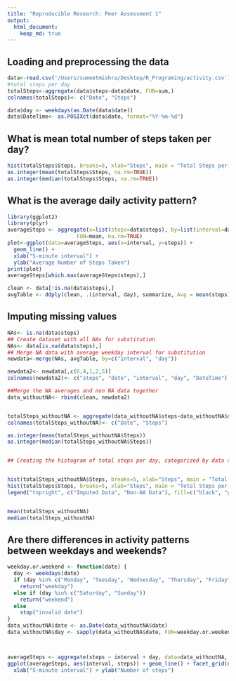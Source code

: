 ```yaml
---
title: "Reproducible Research: Peer Assessment 1"
output: 
  html_document:
    keep_md: true
---
```



## Loading and preprocessing the data
```r
data<-read.csv('/Users/sumeetmishra/Desktop/R_Programing/activity.csv')
#total steps per day
totalSteps<-aggregate(data$steps~data$date, FUN=sum,)
colnames(totalSteps)<- c("Date", "Steps")

data$day <- weekdays(as.Date(data$date))
data$DateTime<- as.POSIXct(data$date, format="%Y-%m-%d")

```

## What is mean total number of steps taken per day?
```r
hist(totalSteps$Steps, breaks=5, xlab="Steps", main = "Total Steps per Day")
as.integer(mean(totalSteps$Steps, na.rm=TRUE))
as.integer(median(totalSteps$Steps, na.rm=TRUE))

```

## What is the average daily activity pattern?
```r
library(ggplot2)
library(plyr)
averageSteps <- aggregate(x=list(steps=data$steps), by=list(interval=data$interval),
                      FUN=mean, na.rm=TRUE)
plot<-ggplot(data=averageSteps, aes(x=interval, y=steps)) +
  geom_line() +
  xlab("5-minute interval") +
  ylab("Average Number of Steps Taken")
print(plot)
averageSteps[which.max(averageSteps$steps),]

clean <- data[!is.na(data$steps),]
avgTable <- ddply(clean, .(interval, day), summarize, Avg = mean(steps))

```
## Imputing missing values
```r
NAs<- is.na(data$steps)
## Create dataset with all NAs for substitution
NAs<- data[is.na(data$steps),]
## Merge NA data with average weekday interval for substitution
newdata<-merge(NAs, avgTable, by=c("interval", "day"))

newdata2<- newdata[,c(6,4,1,2,5)]
colnames(newdata2)<- c("steps", "date", "interval", "day", "DateTime")

##Merge the NA averages and non NA data together
data_withoutNA<- rbind(clean, newdata2)


totalSteps_withoutNA <- aggregate(data_withoutNA$steps~data_withoutNA$date, FUN=sum)
colnames(totalSteps_withoutNA)<- c("Date", "Steps")

as.integer(mean(totalSteps_withoutNA$Steps))
as.integer(median(totalSteps_withoutNA$Steps))


## Creating the histogram of total steps per day, categorized by data set to show impact


hist(totalSteps_withoutNA$Steps, breaks=5, xlab="Steps", main = "Total Steps per Day with NAs Fixed", col="Black")
hist(totalSteps$Steps, breaks=5, xlab="Steps", main = "Total Steps per Day with NAs Fixed", col="Grey", add=T)
legend("topright", c("Imputed Data", "Non-NA Data"), fill=c("black", "grey") )


mean(totalSteps_withoutNA)
median(totalSteps_withoutNA)


```

## Are there differences in activity patterns between weekdays and weekends?
```r
weekday.or.weekend <- function(date) {
  day <- weekdays(date)
  if (day %in% c("Monday", "Tuesday", "Wednesday", "Thursday", "Friday"))
    return("weekday")
  else if (day %in% c("Saturday", "Sunday"))
    return("weekend")
  else
    stop("invalid date")
}
data_withoutNA$date <- as.Date(data_withoutNA$date)
data_withoutNA$day <- sapply(data_withoutNA$date, FUN=weekday.or.weekend)



averageSteps <- aggregate(steps ~ interval + day, data=data_withoutNA, mean)
ggplot(averageSteps, aes(interval, steps)) + geom_line() + facet_grid(day ~ .) +
  xlab("5-minute interval") + ylab("Number of steps")

```